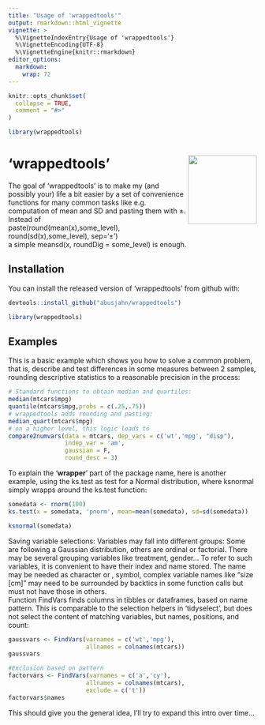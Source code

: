 ```yaml
---
title: "Usage of 'wrappedtools'"
output: rmarkdown::html_vignette
vignette: >
  %\VignetteIndexEntry{Usage of 'wrappedtools'}
  %\VignetteEncoding{UTF-8}
  %\VignetteEngine{knitr::rmarkdown}
editor_options: 
  markdown: 
    wrap: 72
---
```


```r
knitr::opts_chunk$set(
  collapse = TRUE,
  comment = "#>"
)
```

```r
library(wrappedtools)
```

# 'wrappedtools' <a><img src='https://github.com/abusjahn/wrappedtools/blob/main/vignettes/wrappedtools_hex.png' align="right" height="139" /></a>

<!-- badges: start -->

<!-- badges: end -->

The goal of 'wrappedtools' is to make my (and possibly your) life a bit
easier by a set of convenience functions for many common tasks like e.g.
computation of mean and SD and pasting them with ±. Instead of\
paste(round(mean(x),some_level), round(sd(x),some_level), sep='±')\
a simple meansd(x, roundDig = some_level) is enough.

## Installation

You can install the released version of 'wrappedtools' from github with:

``` .r
devtools::install_github("abusjahn/wrappedtools")
```

```r
library(wrappedtools)
```

## Examples

This is a basic example which shows you how to solve a common problem,
that is, describe and test differences in some measures between 2
samples, rounding descriptive statistics to a reasonable precision in
the process:

```r
# Standard functions to obtain median and quartiles:
median(mtcars$mpg)
quantile(mtcars$mpg,probs = c(.25,.75))
# wrappedtools adds rounding and pasting:
median_quart(mtcars$mpg)
# on a higher level, this logic leads to
compare2numvars(data = mtcars, dep_vars = c('wt','mpg', "disp"), 
                indep_var = 'am',
                gaussian = F,
                round_desc = 3)
```

To explain the '**wrapper**' part of the package name, here is another
example, using the ks.test as test for a Normal distribution, where
ksnormal simply wrapps around the ks.test function:

```r
somedata <- rnorm(100)
ks.test(x = somedata, 'pnorm', mean=mean(somedata), sd=sd(somedata))

ksnormal(somedata)
```

Saving variable selections: Variables may fall into different groups:
Some are following a Gaussian distribution, others are ordinal or
factorial. There may be several grouping variables like treatment,
gender... To refer to such variables, it is convenient to have their
index and name stored. The name may be needed as character or , symbol,
complex variable names like "size [cm]" may need to be surrounded by
backtics in some function calls but must not have those in others.\
Function FindVars finds columns in tibbles or dataframes, based on name
pattern. This is comparable to the selection helpers in 'tidyselect',
but does not select the content of matching variables, but names,
positions, and count:

```r
gaussvars <- FindVars(varnames = c('wt','mpg'),
                      allnames = colnames(mtcars))
gaussvars

#Exclusion based on pattern
factorvars <- FindVars(varnames = c('a','cy'),
                      allnames = colnames(mtcars),
                      exclude = c('t'))
factorvars$names
```

This should give you the general idea, I'll try to expand this intro
over time...
